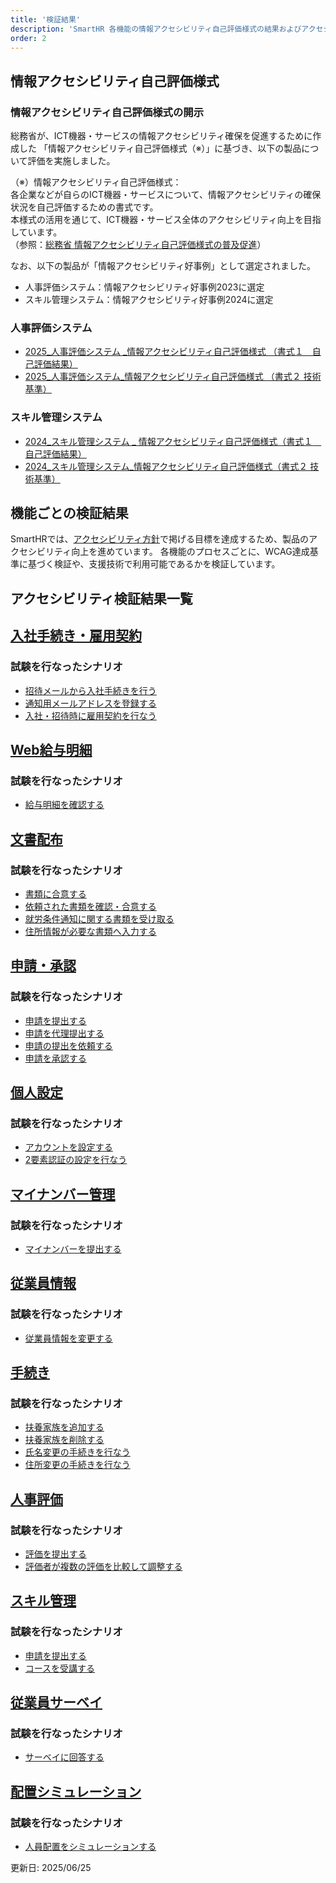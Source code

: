 ```yaml
---
title: '検証結果'
description: 'SmartHR 各機能の情報アクセシビリティ自己評価様式の結果およびアクセシビリティ検証結果を掲載しています。'
order: 2 
---
```



## 情報アクセシビリティ自己評価様式
### 情報アクセシビリティ自己評価様式の開示
総務省が、ICT機器・サービスの情報アクセシビリティ確保を促進するために作成した  「情報アクセシビリティ自己評価様式（※）」に基づき、以下の製品について評価を実施しました。

（※）情報アクセシビリティ自己評価様式：  
各企業などが自らのICT機器・サービスについて、情報アクセシビリティの確保状況を自己評価するための書式です。  
本様式の活用を通じて、ICT機器・サービス全体のアクセシビリティ向上を目指しています。  
（参照：[総務省 情報アクセシビリティ自己評価様式の普及促進](https://www.soumu.go.jp/main_sosiki/joho_tsusin/b_free/jikohyokayoshiki.html)）


なお、以下の製品が「情報アクセシビリティ好事例」として選定されました。

- 人事評価システム：情報アクセシビリティ好事例2023に選定  
- スキル管理システム：情報アクセシビリティ好事例2024に選定

### 人事評価システム
- [2025_人事評価システム _情報アクセシビリティ自己評価様式 （書式１　自己評価結果）](https://docs.google.com/spreadsheets/d/1Dcynf7mK7i4Jd6UgKZcdG4LafMRDLeeC/edit?gid=15576948#gid=15576948)
- [2025_人事評価システム_情報アクセシビリティ自己評価様式 （書式２ 技術基準）](https://docs.google.com/spreadsheets/d/1DM0QgJBhxOhd7wl6tdJZFYp33Ev72h3X/edit?gid=816212855#gid=816212855)
### スキル管理システム
- [2024_スキル管理システム _ 情報アクセシビリティ自己評価様式（書式１　自己評価結果）](https://docs.google.com/spreadsheets/d/1XEKS_ZBGzMKkGG7mi8QST9qrIUT4-Kx2/edit?gid=15576948#gid=15576948)
- [2024_スキル管理システム_情報アクセシビリティ自己評価様式（書式２ 技術基準）](https://docs.google.com/spreadsheets/d/1KmOIVXYdPFXP3rogTekhSSNzS-5Gq7wn/edit?gid=816212855#gid=816212855)

## 機能ごとの検証結果

SmartHRでは、[アクセシビリティ方針](https://accessibility.smarthr.co.jp/development/)で掲げる目標を達成するため、製品のアクセシビリティ向上を進めています。
各機能のプロセスごとに、WCAG達成基準に基づく検証や、支援技術で利用可能であるかを検証しています。

## アクセシビリティ検証結果一覧

## [入社手続き・雇用契約](./entrance-procedures/)
### 試験を行なったシナリオ
- [招待メールから入社手続きを行う](./entrance-procedures/#h2-0)
- [通知用メールアドレスを登録する](./entrance-procedures/#h2-1)
- [入社・招待時に雇用契約を行なう](./entrance-procedures/#h2-2)

## [Web給与明細](./payslips/)
### 試験を行なったシナリオ
- [給与明細を確認する](./payslips/#h2-0)

## [文書配布](./distribution/)
### 試験を行なったシナリオ
- [書類に合意する](./distribution/#h2-0)
- [依頼された書類を確認・合意する](./distribution/#h2-1)
- [就労条件通知に関する書類を受け取る](./distribution/#h2-2)
- [住所情報が必要な書類へ入力する](./distribution/#h2-3)

## [申請・承認](./application/)
### 試験を行なったシナリオ
- [申請を提出する](./application/#h2-0)
- [申請を代理提出する](./application/#h2-1)
- [申請の提出を依頼する](./application/#h2-2)
- [申請を承認する](./application/#h2-3)

## [個人設定](./personal-settings/)
### 試験を行なったシナリオ
- [アカウントを設定する](./personal-settings/#h2-0)
- [2要素認証の設定を行なう](./personal-settings/#h2-1)

## [マイナンバー管理](./national-identity-number/)
### 試験を行なったシナリオ
- [マイナンバーを提出する](./national-identity-number/#h2-0)

## [従業員情報](./employee-info/)
### 試験を行なったシナリオ
- [従業員情報を変更する](./employee-info/#h2-0)

## [手続き](./procedure/)
### 試験を行なったシナリオ
- [扶養家族を追加する](./procedure/#h2-0)
- [扶養家族を削除する](./procedure/#h2-1)
- [氏名変更の手続きを行なう](./procedure/#h2-2)
- [住所変更の手続きを行なう](./procedure/#h2-3)

## [人事評価](./evaluation/)
### 試験を行なったシナリオ
- [評価を提出する](./evaluation/#h2-0)
- [評価者が複数の評価を比較して調整する](./evaluation/#h2-1)

## [スキル管理](./skill/)
### 試験を行なったシナリオ
- [申請を提出する](./skill/#h2-0)
- [コースを受講する](./skill/#h2-1)

## [従業員サーベイ](./survey/)
### 試験を行なったシナリオ
- [サーベイに回答する](./survey/#h2-0)

## [配置シミュレーション](./simulation/)
### 試験を行なったシナリオ
- [人員配置をシミュレーションする](./simulation/#h2-0)

更新日: <time datatime="2025-03-01">2025/06/25</time>

